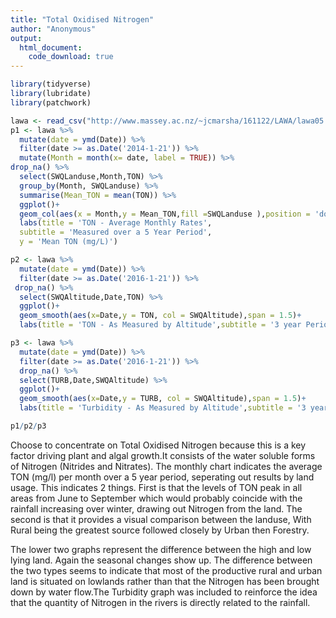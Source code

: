 ```yaml
---
title: "Total Oxidised Nitrogen"
author: "Anonymous"
output:
  html_document:
    code_download: true
---
```


```r
library(tidyverse)
library(lubridate)
library(patchwork)

lawa <- read_csv("http://www.massey.ac.nz/~jcmarsha/161122/LAWA/lawa05.csv")
p1 <- lawa %>%
  mutate(date = ymd(Date)) %>% 
  filter(date >= as.Date('2014-1-21')) %>% 
  mutate(Month = month(x= date, label = TRUE)) %>% 
drop_na() %>% 
  select(SWQLanduse,Month,TON) %>% 
  group_by(Month, SWQLanduse) %>% 
  summarise(Mean_TON = mean(TON)) %>%  
  ggplot()+
  geom_col(aes(x = Month,y = Mean_TON,fill =SWQLanduse ),position = 'dodge')+
  labs(title = 'TON - Average Monthly Rates', 
  subtitle = 'Measured over a 5 Year Period',
  y = 'Mean TON (mg/L)')

p2 <- lawa %>%
  mutate(date = ymd(Date)) %>% 
  filter(date >= as.Date('2016-1-21')) %>% 
 drop_na() %>% 
  select(SWQAltitude,Date,TON) %>% 
  ggplot()+
  geom_smooth(aes(x=Date,y = TON, col = SWQAltitude),span = 1.5)+
  labs(title = 'TON - As Measured by Altitude',subtitle = '3 year Period', y = 'TON (mg/L)' )

p3 <- lawa %>%
  mutate(date = ymd(Date)) %>% 
  filter(date >= as.Date('2016-1-21')) %>% 
  drop_na() %>% 
  select(TURB,Date,SWQAltitude) %>% 
  ggplot()+
  geom_smooth(aes(x=Date,y = TURB, col = SWQAltitude),span = 1.5)+
  labs(title = 'Turbidity - As Measured by Altitude',subtitle = '3 year Period',y = 'Turbidity' )

p1/p2/p3
```

Choose to concentrate on Total Oxidised Nitrogen because this is a key factor driving plant and algal growth.It consists of the water soluble forms of Nitrogen (Nitrides and Nitrates). The monthly chart indicates the average TON (mg/l) per month over a 5 year period, seperating out results by land usage. This indicates 2 things. First is that the levels of TON peak in all areas from June to September which would probably coincide with the rainfall increasing over winter, drawing out Nitrogen from the land. The second is that it provides a visual comparison between the landuse, With Rural being the greatest source followed closely by Urban then Forestry.

The lower two graphs represent the difference between the high and low lying land. Again the seasonal changes show up. The difference between the two types seems to indicate that most of the productive rural and urban land is situated on lowlands rather than that the Nitrogen has been brought down by water flow.The Turbidity graph was included to reinforce the idea that the quantity of Nitrogen in the rivers is directly related to the rainfall. 

```r
```

